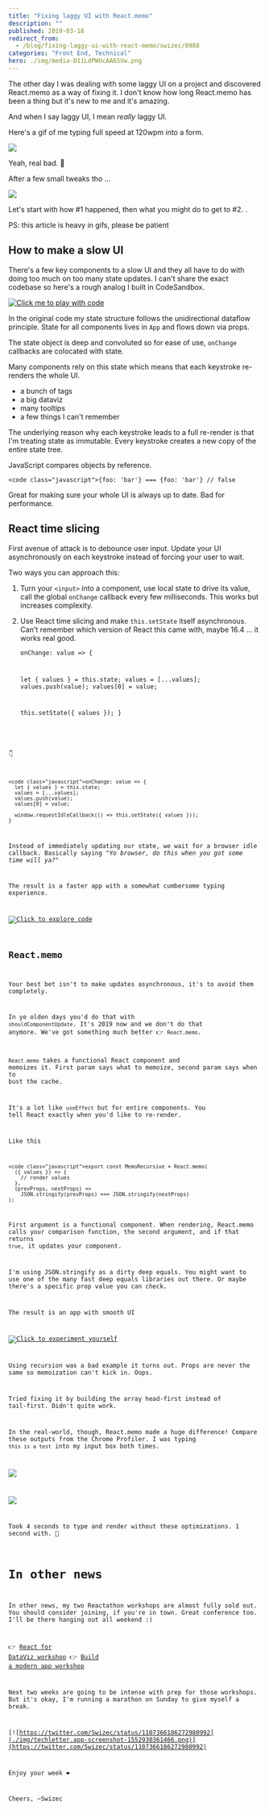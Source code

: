 ```yaml
---
title: "Fixing laggy UI with React.memo"
description: ""
published: 2019-03-18
redirect_from:
  - /blog/fixing-laggy-ui-with-react-memo/swizec/8988
categories: "Front End, Technical"
hero: ./img/media-D11LdPWUcAA6SVw.png
---
```


The other day I was dealing with some laggy UI on a project and discovered React.memo as a way of fixing it. I don't know how long React.memo has been a thing but it's new to me and it's amazing.

And when I say laggy UI, I mean _really_ laggy UI.

Here's a gif of me typing full speed at 120wpm into a form.

![](./img/VlpnEbl.gif)

Yeah, real bad. 🙈

After a few small tweaks tho ...

![](./img/ihNGHUN.gif)

Let's start with how #1 happened, then what you might do to get to #2. .

PS: this article is heavy in gifs, please be patient

## How to make a slow UI

There's a few key components to a slow UI and they all have to do with doing too much on too many state updates. I can't share the exact codebase so here's a rough analog I built in CodeSandbox.

[![Click me to play with code](./img/NuogZIB.gif)](https://codesandbox.io/s/n7zlz8onj0)

In the original code my state structure follows the unidirectional dataflow principle. State for all components lives in `App` and flows down via props.

The state object is deep and convoluted so for ease of use, `onChange` callbacks are colocated with state.

Many components rely on this state which means that each keystroke re-renders the whole UI.

- a bunch of tags
- a big dataviz
- many tooltips
- a few things I can't remember

The underlying reason why each keystroke leads to a full re-render is that I'm treating state as immutable. Every keystroke creates a new copy of the entire state tree.

JavaScript compares objects by reference.

    <code class="javascript">{foo: 'bar'} === {foo: 'bar'} // false

Great for making sure your whole UI is always up to date. Bad for performance.

## React time slicing

First avenue of attack is to debounce user input. Update your UI asynchronously on each keystroke instead of forcing your user to wait.

Two ways you can approach this:

1.  Turn your `<input>` into a component, use local state to drive its value, call the global `onChange` callback every few milliseconds. This works but increases complexity.

2) Use React time slicing and make `this.setState` itself asynchronous. Can't remember which version of React this came with, maybe 16.4 ... it works real good.

    <code class="javascript">onChange: value => {

   let { values } = this.state;
   values = [...values];
   values.push(value);
   values[0] = value;

   this.setState({ values });
   }

👇

    <code class="javascript">onChange: value => {
      let { values } = this.state;
      values = [...values];
      values.push(value);
      values[0] = value;

      window.requestIdleCallback(() => this.setState({ values }));
    }

Instead of immediately updating our state, we wait for a browser idle callback. Basically saying _"Yo browser, do this when you got some time will ya?"_

The result is a faster app with a somewhat cumbersome typing experience.

[![Click to explore code](./img/gNHQMmd.gif)](https://codesandbox.io/s/n7zlz8onj0)

## React.memo

Your best bet isn't to make updates asynchronous, it's to avoid them completely.

In ye olden days you'd do that with `shouldComponentUpdate`. It's 2019 now and we don't do that anymore. We've got something much better 👉 `React.memo`.

`React.memo` takes a functional React component and memoizes it. First param says what to memoize, second param says when to bust the cache.

It's a lot like `useEffect` but for entire components. You tell React exactly when you'd like to re-render.

Like this

    <code class="javascript">export const MemoRecursive = React.memo(
      ({ values }) => {
        // render values
      },
      (prevProps, nextProps) =>
        JSON.stringify(prevProps) === JSON.stringify(nextProps)
    );

First argument is a functional component. When rendering, React.memo calls your comparison function, the second argument, and if that returns `true`, it updates your component.

I'm using JSON.stringify as a dirty deep equals. You might want to use one of the many fast deep equals libraries out there. Or maybe there's a specific prop value you can check.

The result is an app with smooth UI

[![Click to experiment yourself](./img/Z5hBlzu.gif)](https://codesandbox.io/s/n7zlz8onj0)

Using recursion was a bad example it turns out. Props are never the same so memoization can't kick in. Oops.

Tried fixing it by building the array head-first instead of tail-first. Didn't quite work.

In the real-world, though, React.memo made a huge difference! Compare these outputs from the Chrome Profiler. I was typing `this is a test` into my input box both times.

![](./img/media-D11LdPWUcAA6SVw.png)

![](./img/media-D11Lj3MVYAAdZ6E.jpg)

Took 4 seconds to type and render without these optimizations. 1 second with. 🤘

# In other news

In other news, my two Reactathon workshops are almost fully sold out. You should consider joining, if you're in town. Great conference too. I'll be there hanging out all weekend :)

👉 [React for DataViz workshop](https://ti.to/real-world-react/react-and-d3-workshop) 👉 [Build a modern app workshop](https://ti.to/real-world-react/modern-app-with-react-workshop)

Next two weeks are going to be intense with prep for those workshops. But it's okay, I'm running a marathon on Sunday to give myself a break.

[![https://twitter.com/Swizec/status/1107366186272980992](./img/techletter.app-screenshot-1552930361466.png)](https://twitter.com/Swizec/status/1107366186272980992)

Enjoy your week ❤️

Cheers, ~Swizec
